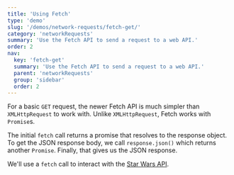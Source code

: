 ```yaml
---
title: 'Using Fetch'
type: 'demo'
slug: '/demos/network-requests/fetch-get/'
category: 'networkRequests'
summary: 'Use the Fetch API to send a request to a web API.'
order: 2
nav:
  key: 'fetch-get'
  summary: 'Use the Fetch API to send a request to a web API.'
  parent: 'networkRequests'
  group: 'sidebar'
  order: 2
---
```


For a basic `GET` request, the newer Fetch API is much simpler than `XMLHttpRequest` to work with. Unlike `XMLHttpRequest`, Fetch works with `Promise`s. 

The initial `fetch` call returns a promise that resolves to the response object. To get the JSON response body, we call `response.json()` which returns another `Promise`. Finally, that gives us the JSON response.

We'll use a `fetch` call to interact with the [Star Wars API](https://swapi.dev/).
